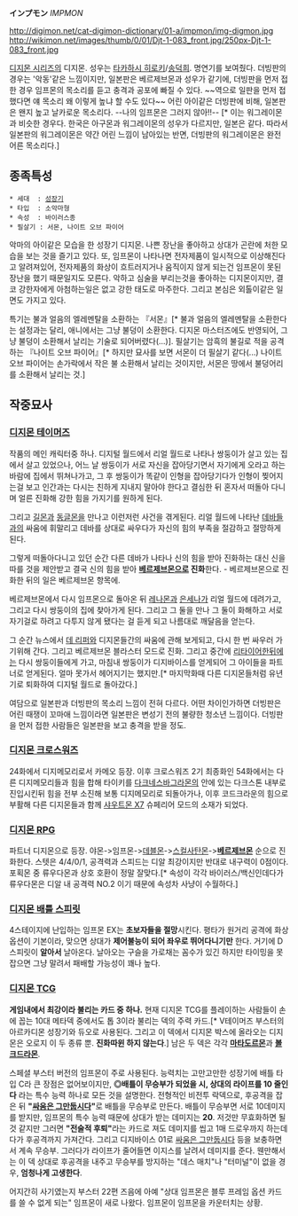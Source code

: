 '''インプモン''' ''IMPMON''

http://digimon.net/cat-digimon-dictionary/01-a/impmon/img-digmon.jpg http://wikimon.net/images/thumb/0/01/Djt-1-083_front.jpg/250px-Djt-1-083_front.jpg

[[디지몬 시리즈]]의 디지몬. 성우는 [[타카하시 히로키]]/[[송덕희]]. 명연기를 보여줬다. 더빙판의 경우는 '악동'같은 느낌이지만, 일본판은 베르제브몬과 성우가 같기에, 더빙판을 먼저 접한 경우 임프몬의 목소리를 듣고 충격과 공포에 빠질 수 있다. ~~역으로 일판을 먼저 접했다면 얘 목소리 왜 이렇게 높냐 할 수도 있다~~ 어린 아이같은 더빙판에 비해, 일본판은 왠지 높고 날카로운 목소리다. --나의 임프몬은 그러지 않아!!-- [* 이는 워그레이몬과 비슷한 경우다. 한국은 아구몬과 워그레이몬의 성우가 다르지만, 일본은 같다. 따라서 일본판의 워그레이몬은 약간 어린 느낌이 남아있는 반면, 더빙판의 워그레이몬은 완전 어른 목소리다.]

== 종족특성 ==

 * 세대  : [[성장기]]
 * 타입  : 소악마형
 * 속성  : 바이러스종
 * 필살기 : 서몬, 나이트 오브 파이어


악마의 아이같은 모습을 한 성장기 디지몬. 나쁜 장난을 좋아하고 상대가 곤란에 처한 모습을 보는 것을 즐기고 있다. 또, 임프몬이 나타나면 전자제품이 일시적으로 이상해진다고 알려져있어, 전자제품의 화상이 흐트러지거나 움직이지 않게 되는건 임프몬이 못된 장난을 했기 때문일지도 모른다. 악하고 심술을 부리는것을 좋아하는 디지몬이지만, 결코 강한자에게 아첨하는일은 없고 강한 태도로 마주한다. 그리고 본심은 외톨이같은 일면도 가지고 있다.

특기는 불과 얼음의 엘레멘탈을 소환하는 『서몬』[* 불과 얼음의 엘레멘탈을 소환한다는 설정과는 달리, 애니에서는 그냥 불덩이 소환한다. 디지몬 마스터즈에도 반영되어, 그냥 불덩이 소환해서 날리는 기술로 되어버렸다(...)]. 필살기는 암흑의 불길로 적을 공격하는 『나이트 오브 파이어』[* 하지만 묘사를 보면 서몬이 더 필살기 같다(...) 나이트 오브 파이어는 손가락에서 작은 불 소환해서 날리는 것이지만, 서몬은 땅에서 불덩어리를 소환해서 날리는 것.]  

== 작중묘사 ==
=== [[디지몬 테이머즈]] ===
작품의 메인 캐릭터중 하나. 디지털 월드에서 리얼 월드로 나타나 쌍둥이가 살고 있는 집에서 살고 있었으나, 어느 날 쌍둥이가 서로 자신을 잡아당기면서 자기에게 오라고 하는 바람에 집에서 뛰쳐나가고, 그 후 쌍둥이가 똑같이 인형을 잡아당기다가 인형이 찢어지는걸 보고 인간과는 다시는 친하게 지내지 말아야 한다고 결심한 뒤 혼자서 떠돌아 다니며 얼른 진화해 강한 힘을 가지기를 원하게 된다.

그리고 [[길몬]]과 [[동글몬]]을 만나고 이런저런 사건을 겪게된다. 리얼 월드에 나타난 [[데바]]들과의 싸움에 휘말리고 데바를 상대로 싸우다가 자신의 힘의 부족을 절감하고 절망하게 된다. 


그렇게 떠돌아다니고 있던 순간 다른 데바가 나타나 신의 힘을 받아 진화하는 대신 신을 따를 것을 제안받고 결국 신의 힘을 받아 '''[[베르제브몬]]으로 진화'''한다. - 베르제브몬으로 진화한 뒤의 일은 베르제브몬 항목에.


베르제브몬에서 다시 임프몬으로 돌아온 뒤 [[레나몬]]과 [[은세나]]가 리얼 월드에 데려가고, 그리고 다시 쌍둥이의 집에 찾아가게 된다. 그리고 그 둘을 만나 그 둘이 화해하고 서로 자기걸로 하려고 다투지 않게 됐다는 걸 듣게 되고 나름대로 깨달음을 얻는다.

그 순간 뉴스에서 [[데 리퍼]]와 디지몬들간의 싸움에 관해 보게되고, 다시 한 번 싸우러 가기위해 간다. 그리고 베르제브몬 블라스터 모드로 진화. 그리고 중간에 [[리타이어]]한뒤에는 다시 쌍둥이들에게 가고, 마침내 쌍둥이가 디지바이스를 얻게되어 그 아이들을 파트너로 얻게된다. 얼마 못가서 헤어지기는 했지만.[* 마지막화때 다른 디지몬들처럼 유년기로 퇴화하여 디지털 월드로 돌아갔다.]

여담으로 일본판과 더빙판의 목소리 느낌이 전혀 다르다. 어떤 차이인가하면 더빙판은 어린 때쟁이 꼬마애 느낌이라면 일본판은 변성기 전의 불량한 청소년 느낌이다. 더빙판을 먼저 접한 사람들은 일본판을 보고 충격을 받을 정도.

=== [[디지몬 크로스워즈]] ===
24화에서 디지메모리로서 카메오 등장. 이후 크로스워즈 2기 최종화인 54화에서는 다른 디지메모리들과 힘을 합해 타이키를 [[다크네스바그라몬]]의 안에 있는 다크스톤 내부로 진입시킨뒤 힘을 전부 소진해 보통 디지메모리로 되돌아가나, 이후 코드크라운의 힘으로 부활해 다른 디지몬들과 함께 [[샤우트몬 X7]] 슈페리어 모드의 소재가 되었다.

=== [[디지몬 RPG]] ===
파트너 디지몬으로 등장. 야몬->임프몬->[[데블몬]]->[[스컬사탄몬]]->'''[[베르제브몬]]''' 순으로 진화한다. 스텟은 4/4/0/1, 공격력과 스피드는 디알 최강이지만 반대로 내구력이 0점이다. 포획몬 중 류우다몬과 상호 호환이 정말 잘맞다.[* 속성이 각각 바이러스/백신인데다가 류우다몬은 디알 내 공격력 NO.2 이기 때문에 속성차 사냥이 수월하다.]

=== [[디지몬 배틀 스피릿]] ===
4스테이지에 난입하는 임프몬 EX는 '''초보자들을 절망'''시킨다. 평타가 원거리 공격에 화상 옵션이 기본이라, 맞으면 상대가 '''제어불능이 되어 좌우로 뛰어다니기만''' 한다. 거기에 D스피릿이 '''알아서''' 날아온다. 날아오는 구슬을 가로채는 꼼수가 있긴 하지만 타이밍을 못잡으면 그냥 말려서 패배할 가능성이 꽤나 높다.

=== [[디지몬 TCG]] ===

'''게임내에서 최강이라 불리는 카드 중 하나.'''
현재 디지몬 TCG를 플레이하는 사람들이 손에 꼽는 10대 메타덱 중에서도 톱 3이라 불리는 덱의 주력 카드.[* V테이머즈 부스터의 아르카디몬 성장기와 듀오로 사용된다. 그리고 이 덱에서 디지몬 박스에 올라오는 디지몬은 오로지 이 두 종류 뿐. '''진화따윈 하지 않는다'''.] 남은 두 덱은 각각 '''[[마타도르몬]]'''과 '''[[볼크드라몬]]'''.

스페셜 부스터 버전의 임프몬이 주로 사용된다. 능력치는 고만고만한 성장기에 배틀 타입 C라 큰 장점은 없어보이지만, '''◎배틀이 무승부가 되었을 시, 상대의 라이프를 10 줄인다''' 라는 특수 능력 하나로 모든 것을 설명한다. 전형적인 비전투 락덱으로, 후공격을 잡은 뒤 '''"[[싸움은 그만둡시다]]"'''로 배틀을 무승부로 만든다. 배틀이 무승부면 서로 10데미지를 받지만, 임프몬의 특수 능력 때문에 상대가 받는 데미지는 '''20'''. 저것만 무효화하면 될 것 같지만 그러면 '''"전술적 후퇴"'''라는 카드로 져도 데미지를 씹고 1매 드로우까지 하는데다가 후공격까지 가져간다. 그리고 디지바이스 01로 [[싸움은 그만둡시다]] 등을 보충하면서 계속 무승부. 그러다가 라이프가 줄어들면 이지스를 날려서 데미지를 준다. 웬만해서는 이 덱 상대로 후공격을 내주고 무승부를 방지하는 "데스 매치"나 "터미널"이 없을 경우, '''엄청나게 고생한다'''.

어지간히 사기였는지 부스터 22편 즈음에 아예 "상대 임프몬은 블루 프레임 옵션 카드를 쓸 수 없게 되는" 임프몬이 새로 나왔다. 임프몬이 임프몬을 카운터치는 상황.
